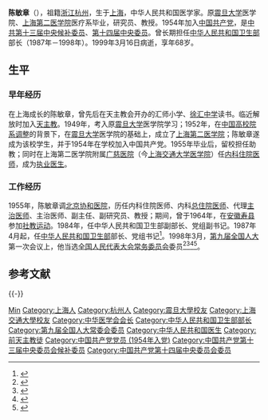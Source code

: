 '''陈敏章'''（{{bd|1931年|12月|1999年3月16日|catIdx=C}}），祖籍[[浙江|浙江]][[杭州|杭州]]，生于[[上海市|上海]]，中华人民共和国医学家。原[[震旦大学|震旦大学]]医学院、[[上海第二医学院|上海第二医学院]]医疗系毕业，研究员、教授。1954年加入[[中国共产党|中国共产党]]，是[[中国共产党第十三届中央委员会候补委员列表|中共第十三届中央候补委员]]、[[中国共产党第十四届中央委员会|第十四届中央委员]]。曾长期担任[[中华人民共和国卫生部|中华人民共和国卫生部]]部长（1987年－1998年）。1999年3月16日病逝，享年68岁。

== 生平 ==
=== 早年经历 ===
在上海成长的陈敏章，曾先后在天主教会开办的汇师小学、[[徐汇中学|徐汇中学]]读书。临近解放时加入[[天主教|天主教]]。1949年，考入原[[震旦大学|震旦大学]]医学院学习；1952年，在[[中国高校院系调整|中国高校院系调整]]的背景下，在[[震旦大学|震旦大学]]医学院的基础上，成立了[[上海第二医学院|上海第二医学院]]；陈敏章遂成为该校学生，并于1954年在学校加入中国共产党。1955年毕业后，留校担任助教；同时在上海第二医学院附属[[广慈医院|广慈医院]]（今[[上海交通大学医学院|上海交通大学医学院]]）任[[内科|内科]][[住院医师|住院医师]]，成为[[执业医生|执业医生]]。

=== 工作经历 ===
1955年，陈敏章调[[北京协和医院|北京协和医院]]，历任内科住院医师、内科[[总住院医师|总住院医师]]、代理[[主治医师|主治医师]]、主治医师、副主任、副研究员、教授；期间，曾于1964年，在[[安徽|安徽]][[寿县|寿县]]参加[[四清运动|社教运动]]。1984年，任中华人民共和国卫生部副部长、党组副书记。1987年4月起，任[[中华人民共和国卫生部|中华人民共和国卫生部]]部长、党组书记<ref>{{cite book |author=《中国卫生年鉴》编辑委员会 |title=《中国卫生年鉴》|year=1998年 |publisher=人民卫生出版社 |pages=172页}}</ref>。1998年3月，[[第九届全国人民代表大会|第九届全国人大]]第一次会议上，他当选[[全国人民代表大会常务委员会|全国人民代表大会常务委员会]]委员<ref>{{Cite book|title=新中国50年 中|last=韩泰华主编|publisher=北京：[[红旗出版社|红旗出版社]]|year=1999.11|isbn=7-5051-0423-3|pages=897}}</ref><ref>{{Cite book|title=第九届全国人民代表大会及其常务委员会会议大事记 1998．3-2003．2|last=全国人大常委会办公厅秘书一局编|publisher=北京：[[中国民主法制出版社|中国民主法制出版社]]|year=2004.01|isbn=7-80078-793-1|pages=405}}</ref><ref>{{Cite book|title=中华人民共和国年鉴 1998 总第18期|last=中华人民共和国年鉴编辑部编辑|publisher=[[中国年鉴社|中国年鉴社]]|year=1999.01|isbn=7-80056-903-9|pages=41}}</ref><ref>{{Cite book|title=中华人民共和国通鉴|last=龙德，蔡翔主编|publisher=沈阳：[[辽宁人民出版社|辽宁人民出版社]]|year=2000.12|isbn=7-205-04473-1|pages=1832}}</ref>。
== 参考文献 ==
{{reflist}}
{{-}}
{{start box}}
{{s-gov}}
{{s-before|[[崔月犁|崔月犁]]}}
{{s-title|[[中華人民共和國衛生部|中華人民共和國衛生部]]部長|1987年4月－1998年3月}}
{{s-after|[[张文康|张文康]]}}
{{end box}}
{{第6届国务院}}
{{第7届国务院}}
{{第8届国务院}}
{{中华医学会会长}}
{{中国科学技术协会第五届全国委员会}}

{{Authority control}}
{{DEFAULTSORT:Chen陈}}
[[Category:陈姓|Min]]
[[Category:上海人|Category:上海人]]
[[Category:杭州人|Category:杭州人]]
[[Category:震旦大學校友|Category:震旦大學校友]]
[[Category:上海交通大學校友|Category:上海交通大學校友]]
[[Category:中华医学会会长|Category:中华医学会会长]]
[[Category:中华人民共和国卫生部部长|Category:中华人民共和国卫生部部长]]
[[Category:第九届全国人大常委会委员|Category:第九届全国人大常委会委员]]
[[Category:中华人民共和国医生|Category:中华人民共和国医生]]
[[Category:前天主教徒|Category:前天主教徒]]
[[Category:中国共产党党员_(1954年入党)|Category:中国共产党党员 (1954年入党)]]
[[Category:中国共产党第十三届中央委员会候补委员|Category:中国共产党第十三届中央委员会候补委员]]
[[Category:中国共产党第十四届中央委员会委员|Category:中国共产党第十四届中央委员会委员]]